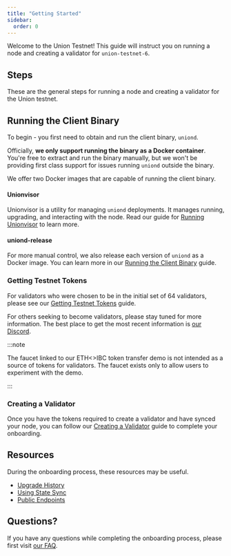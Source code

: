 ```yaml
---
title: "Getting Started"
sidebar:
  order: 0
---
```


Welcome to the Union Testnet! This guide will instruct you on running a node and creating a validator for `union-testnet-6`.

## Steps

These are the general steps for running a node and creating a validator for the Union testnet.

## Running the Client Binary

To begin - you first need to obtain and run the client binary, `uniond`.

Officially, **we only support running the binary as a Docker container**. You're free to extract and run the binary manually, but we won't be providing first class support for issues running `uniond` outside the binary.

We offer two Docker images that are capable of running the client binary.

#### Unionvisor

Unionvisor is a utility for managing `uniond` deployments. It manages running, upgrading, and interacting with the node. Read our guide for [Running Unionvisor](../unionvisor) to learn more.

#### uniond-release

For more manual control, we also release each version of `uniond` as a Docker image. You can learn more in our [Running the Client Binary](../obtaining-uniond) guide.

### Getting Testnet Tokens

For validators who were chosen to be in the initial set of 64 validators, please see our [Getting Testnet Tokens](../getting-tokens) guide.

For others seeking to become validators, please stay tuned for more information. The best place to get the most recent information is [our Discord](https://discord.union.build).

:::note

The faucet linked to our ETH\<\>IBC token transfer demo is not intended as a source of tokens for validators. The faucet exists only to allow users to experiment with the demo.

:::

### Creating a Validator

Once you have the tokens required to create a validator and have synced your node, you can follow our [Creating a Validator](../creating-validators) guide to complete your onboarding.

## Resources

During the onboarding process, these resources may be useful.

- [Upgrade History](../upgrade-history)
- [Using State Sync](../state-sync)
- [Public Endpoints](../public-endpoints)

## Questions?

If you have any questions while completing the onboarding process, please first visit [our FAQ](../faq).
